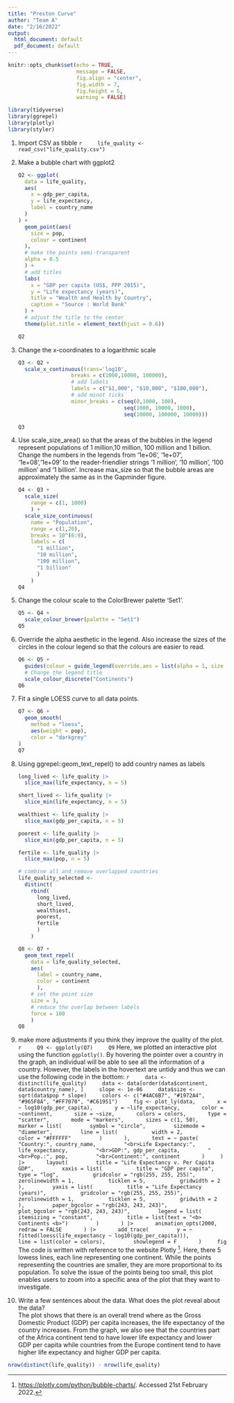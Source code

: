 ```yaml
---
title: "Preston Curve"
author: "Team A"
date: "2/16/2022"
output:
  html_document: default
  pdf_document: default
---
```


```r
knitr::opts_chunk$set(echo = TRUE, 
                      message = FALSE, 
                      fig.align = "center",
                      fig.width = 7, 
                      fig.height = 5,
                      warning = FALSE)
```

```r
library(tidyverse)
library(ggrepel)
library(plotly)
library(styler)
```

(1) Import CSV as tibble
    ```r
    life_quality <- read_csv("life_quality.csv")
    ```

(2) Make a bubble chart with ggplot2 

    ```r
    Q2 <- ggplot(
      data = life_quality,
      aes(
        x = gdp_per_capita,
        y = life_expectancy,
        label = country_name
      )
    ) +
      geom_point(aes(
        size = pop,
        colour = continent
      ),
      # make the points semi-transparent 
      alpha = 0.5
      ) +
      # add titles 
      labs(
        x = "GDP per capita (US$, PPP 2015)",
        y = "Life expectancy (years)",
        title = "Wealth and Health by Country",
        caption = "Source : World Bank"
      ) +
      # adjust the title to the center 
      theme(plot.title = element_text(hjust = 0.6))

    Q2
    ```

(3) Change the x-coordinates to a logarithmic scale

    ```r
    Q3 <- Q2 + 
      scale_x_continuous(trans='log10',
                     breaks = c(1000,10000, 100000),
                     # add labels 
                     labels = c("$1,000", "$10,000", "$100,000"),
                     # add minot ticks 
                     minor_breaks = c(seq(0,1000, 100),
                                      seq(1000, 10000, 1000), 
                                      seq(10000, 100000, 10000)))
      
    Q3
    ```

(4) Use scale_size_area() so that the areas of the bubbles in the legend represent populations of 1 million,10 million, 100 million and 1 billion. Change the numbers in the legends from ‘1e+06’, ‘1e+07’, ‘1e+08’,‘1e+09’ to the reader-friendlier strings ‘1 million’, ‘10 million’, ‘100 million’ and ‘1 billion’. Increase max_size so that the bubble areas are approximately the same as in the Gapminder figure.

    ```r
    Q4 <- Q3 +
      scale_size(
        range = c(1, 1000)
        ) +
      scale_size_continuous(
        name = "Population",
        range = c(1,20),
        breaks = 10^(6:9),
        labels = c(
          "1 million", 
          "10 million", 
          "100 million", 
          "1 billion"
          )
        )
    Q4
    ```



(5) Change the colour scale to the ColorBrewer palette ‘Set1’. 

    ```r
    Q5 <- Q4 + 
      scale_colour_brewer(palette = "Set1")
    Q5
    ```

(6) Override the alpha aesthetic in the legend. Also increase the sizes of the circles in the colour legend so that the colours are easier to read.

    ```r
    Q6 <- Q5 +
      guides(colour = guide_legend(override.aes = list(alpha = 1, size = 3)))+
      # Change the legend title 
      scale_colour_discrete("Continents")
    Q6 
    ``` 

(7) Fit a single LOESS curve to all data points.

    ```r
    Q7 <- Q6 +
      geom_smooth(
        method = "loess",
        aes(weight = pop),
        color = "darkgrey"
    )   
    Q7
    ```

(8) Using ggrepel::geom_text_repel() to add country names as labels 

    ```r
    long_lived <- life_quality |>
      slice_max(life_expectancy, n = 5)
    
    short_lived <- life_quality |>
      slice_min(life_expectancy, n = 5)

    wealthiest <- life_quality |>
      slice_max(gdp_per_capita, n = 5)

    poorest <- life_quality |>
      slice_min(gdp_per_capita, n = 5)
    
    fertile <- life_quality |>
      slice_max(pop, n = 5)

    # combine all and remove overlapped countries 
    life_quality_selected <- 
      distinct(
        rbind(
          long_lived,
          short_lived,
          wealthiest,
          poorest,
          fertile
          )
        )

    ```

    ```r
    Q8 <- Q7 + 
      geom_text_repel(
        data = life_quality_selected, 
        aes(
          label = country_name, 
          color = continent
          ), 
        # set the point size 
        size = 3,
        # reduce the overlap between labels 
        force = 100
        )
    Q8
    ```

(9) make more adjustments if you think they improve the quality of the plot. 
    ```r
    Q9 <- ggplotly(Q7)
    Q9
    ```
    Here, we plotted an interactive plot using the function `ggplotly()`. By hovering the pointer over a country in the graph, an individual will be able to see all the information of a country. However, the labels in the hovertext are untidy and thus we can use the following code in the bottom:
    ```r
    data <- distinct(life_quality)
    data <- data[order(data$continent, data$country_name), ]
    slope <- 1e-06
    data$size <- sqrt(data$pop * slope)
    colors <- c("#4AC6B7", "#1972A4", "#965F8A", "#FF7070", "#C61951")
    fig <- plot_ly(data,
      x = ~ log10(gdp_per_capita),
      y = ~life_expectancy,
      color = ~continent,
      size = ~size,
      colors = colors,
      type = "scatter",
      mode = "markers",
      sizes = c(1, 50),
      marker = list(
        symbol = "circle",
        sizemode = "diameter",
        line = list(
          width = 2,
          color = "#FFFFFF"
        )
      ),
      text = ~ paste(
        "Country:", country_name,
        "<br>Life Expectancy:", life_expectancy,
        "<br>GDP:", gdp_per_capita,
        "<br>Pop.:", pop,
        "<br>Continent:", continent
      )
    ) |>
      layout(
        title = "Life Expectancy v. Per Capita GDP",
        xaxis = list(
          title = "GDP per capita",
          type = "log",
          gridcolor = "rgb(255, 255, 255)",
          zerolinewidth = 1,
          ticklen = 5,
          gridwidth = 2
        ),
        yaxis = list(
          title = "Life Expectancy (years)",
          gridcolor = "rgb(255, 255, 255)",
          zerolinewidth = 1,
          ticklen = 5,
          gridwith = 2
        ),
        paper_bgcolor = "rgb(243, 243, 243)",
        plot_bgcolor = "rgb(243, 243, 243)",
        legend = list(
          itemsizing = "constant",
          title = list(text = "<b> Continents <b>")
        )
      ) |>
      animation_opts(2000,
        redraw = FALSE
      ) |>
      add_trace(
        y = ~ fitted(loess(life_expectancy ~ log10(gdp_per_capita))),
        line = list(color = colors),
        showlegend = F
      )
    fig
    ```
    The code is written with reference to the website Plotly [^our_first_footnote]. Here, there 5 lowess lines, each line representing one continent. While the points representing the countries are smaller, they are more proportional to its population. To solve the issue of the points being too small, this plot enables users to zoom into a specific area of the plot that they want to investigate.
    
    [^our_first_footnote]: <https://plotly.com/python/bubble-charts/>. Accessed 21st February 2022.
    
(10) Write a few sentences about the data. What does the plot reveal about the data? \
The plot shows that there is an overall trend where as the Gross Domestic Product (GDP) per capita increases, the life expectancy of the country increases. From the graph, we also see that the countries part of the Africa continent tend to have lower life expectancy and lower GDP per capita while countries from the Europe continent tend to have higher life expectancy and higher GDP per capita.



```r
nrow(distinct(life_quality)) - nrow(life_quality)
```

